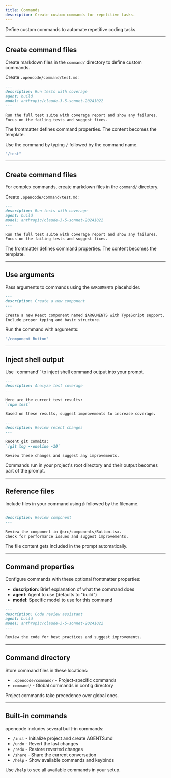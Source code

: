 ```yaml
---
title: Commands
description: Create custom commands for repetitive tasks.
---
```


Define custom commands to automate repetitive coding tasks.

---

## Create command files

Create markdown files in the `command/` directory to define custom commands.

Create `.opencode/command/test.md`:

```md
---
description: Run tests with coverage
agent: build
model: anthropic/claude-3-5-sonnet-20241022
---

Run the full test suite with coverage report and show any failures.
Focus on the failing tests and suggest fixes.
```

The frontmatter defines command properties. The content becomes the template.

Use the command by typing `/` followed by the command name.

```bash frame="none"
"/test"
```

---

## Create command files

For complex commands, create markdown files in the `command/` directory.

Create `.opencode/command/test.md`:

```md
---
description: Run tests with coverage
agent: build
model: anthropic/claude-3-5-sonnet-20241022
---

Run the full test suite with coverage report and show any failures.
Focus on the failing tests and suggest fixes.
```

The frontmatter defines command properties. The content becomes the template.

---

## Use arguments

Pass arguments to commands using the `$ARGUMENTS` placeholder.

```md
---
description: Create a new component
---

Create a new React component named $ARGUMENTS with TypeScript support.
Include proper typing and basic structure.
```

Run the command with arguments:

```bash frame="none"
"/component Button"
```

---

## Inject shell output

Use `!`command`` to inject shell command output into your prompt.

```md
---
description: Analyze test coverage
---

Here are the current test results:
`!npm test`

Based on these results, suggest improvements to increase coverage.
```

```md
---
description: Review recent changes
---

Recent git commits:
`!git log --oneline -10`

Review these changes and suggest any improvements.
```

Commands run in your project's root directory and their output becomes part of the prompt.

---

## Reference files

Include files in your command using `@` followed by the filename.

```md
---
description: Review component
---

Review the component in @src/components/Button.tsx.
Check for performance issues and suggest improvements.
```

The file content gets included in the prompt automatically.

---

## Command properties

Configure commands with these optional frontmatter properties:

- **description**: Brief explanation of what the command does
- **agent**: Agent to use (defaults to "build")
- **model**: Specific model to use for this command

```md
---
description: Code review assistant
agent: build
model: anthropic/claude-3-5-sonnet-20241022
---

Review the code for best practices and suggest improvements.
```

---

## Command directory

Store command files in these locations:

- `.opencode/command/` - Project-specific commands
- `command/` - Global commands in config directory

Project commands take precedence over global ones.

---

## Built-in commands

opencode includes several built-in commands:

- `/init` - Initialize project and create AGENTS.md
- `/undo` - Revert the last changes
- `/redo` - Restore reverted changes
- `/share` - Share the current conversation
- `/help` - Show available commands and keybinds

Use `/help` to see all available commands in your setup.
